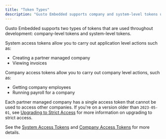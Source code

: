 ```yaml
---
title: "Token Types"
description: "Gusto Embedded supports company and system-level tokens used in development"
---
```

Gusto Embedded supports two types of tokens that are used throughout development: company-level tokens and system-level tokens.

System access tokens allow you to carry out application level actions such as:

*   Creating a partner managed company
*   Viewing invoices

Company access tokens allow you to carry out company level actions, such as:

*   Getting company employees
*   Running payroll for a company

Each partner managed company has a single access token that cannot be used to access other companies. If you're on a version older than `2023-05-01`, see [Upgrading to Strict Access](/embedded-payroll/docs/strict-access)
 for more information on upgrading to strict access.

See the [System Access Tokens](/embedded-payroll/docs/system-access-access)
 and [Company Access Tokens](/embedded-payroll/docs/company-access-tokens)
 for more details.

